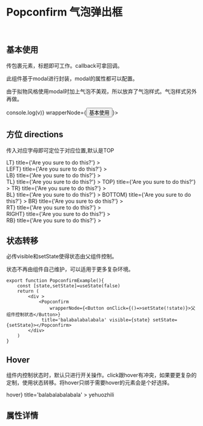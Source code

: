 
<Meta title='REACTION|Popconfirm 气泡弹出框' component={Popconfirm} />

<br/>

#  Popconfirm 气泡弹出框
<br/>

## 基本使用

传包裹元素，标题即可工作。callback可拿回调。

此组件基于modal进行封装，modal的属性都可以配置。

由于拟物风格使用modal时加上气泡不美观，所以放弃了气泡样式。气泡样式另外再做。

<Preview>
    <Story name='basic'>
        <Popconfirm title={'传包裹元素，标题即可工作'} callback={(v)=>console.log(v)}  wrapperNode={<Button>基本使用</Button>}></Popconfirm>
    </Story>
</Preview>


## 方位 directions

传入对应字母即可定位于对应位置,默认是TOP

<Preview>
    <Story name='directions'>
        <div style={{display:'flex',justifyContent:'center'}}>
            <div style={{display:'flex',alignItems:'center'}}>
                <div>
                    <div>
                    <Popconfirm 
                    directions='LT'
                    wrapperNode={ <Button>LT</Button>}
                    title={'Are you sure to do this?'} >
                    </Popconfirm>
                    </div>
                    <div>
                    <Popconfirm 
                    directions='LEFT'
                    wrapperNode={ <Button>LEFT</Button>}
                    title={'Are you sure to do this?'} >
                    </Popconfirm>
                    </div>
                    <div>
                    <Popconfirm 
                    directions='LB'
                    wrapperNode={ <Button>LB</Button>}
                    title={'Are you sure to do this?'} >
                    </Popconfirm>
                    </div>
                </div>  
                <div>
                    <div style={{height:'150px',width:'150px',display:'flex',justifyContent:'center'}}>
                    <Popconfirm 
                    directions='TL'
                    wrapperNode={ <Button>TL</Button>}
                    title={'Are you sure to do this?'} >
                    </Popconfirm>
                    <Popconfirm 
                    wrapperNode={ <Button>TOP</Button>}
                    title={'Are you sure to do this?'} >
                    </Popconfirm>
                    <Popconfirm 
                    directions='TR'
                    wrapperNode={ <Button>TR</Button>}
                    title={'Are you sure to do this?'} >
                    </Popconfirm>
                    </div>
                    <div>
                    <Popconfirm 
                    directions='BL'
                    wrapperNode={ <Button>BL</Button>}
                    title={'Are you sure to do this?'} >
                    </Popconfirm>
                    <Popconfirm 
                    directions='BOTTOM'
                    wrapperNode={ <Button>BOTTOM</Button>}
                    title={'Are you sure to do this?'} >
                    </Popconfirm>
                    <Popconfirm 
                    directions='BR'
                    wrapperNode={ <Button>BR</Button>}
                    title={'Are you sure to do this?'} >
                    </Popconfirm>
                    </div>
                </div>  
                <div>
                    <div>
                    <Popconfirm 
                    directions='RT'
                    wrapperNode={ <Button>RT</Button>}
                    title={'Are you sure to do this?'} >
                    </Popconfirm>
                    </div>
                    <div>
                    <Popconfirm 
                    directions='RIGHT'
                    wrapperNode={ <Button>RIGHT</Button>}
                    title={'Are you sure to do this?'} >
                    </Popconfirm>
                    </div>
                    <div>
                    <Popconfirm 
                    directions='RB'
                    wrapperNode={ <Button>RB</Button>}
                    title={'Are you sure to do this?'} >
                    </Popconfirm>
                    </div>
                </div>
            </div>
        </div>
    </Story>
</Preview>




## 状态转移 

必传visible和setState使得状态由父组件控制。

状态不再由组件自己维护，可以适用于更多复杂环境。

```tsx
export function PopconfirmExample(){
    const [state,setState]=useState(false)
    return (
        <div >
            <Popconfirm
                wrapperNode={<Button onClick={()=>setState(!state)}>父组件控制状态</Button>}
             title='balabalabalabala' visible={state} setState={setState}></Popconfirm>
        </div>
    )
}
```


<Preview>
    <Story name='control'>
        <PopconfirmExample></PopconfirmExample>
    </Story>
</Preview>


## Hover

组件内控制状态时，默认只进行开关操作。click跟hover有冲突，如果要更复杂的定制，使用状态转移。将hover只绑于需要hover的元素会是个好选择。

<Preview>
    <Story name='hover click'>
        <div>
            <Popconfirm    
                click={false}
                hover={true}
                closeButton={false}
                confirm={false}
                wrapperNode={<Button>hover</Button>}
                title='balabalabalabala' >
                yehuozhili
            </Popconfirm>
        </div>
    </Story>
</Preview>



## 属性详情

<Props of={Popconfirm} />
